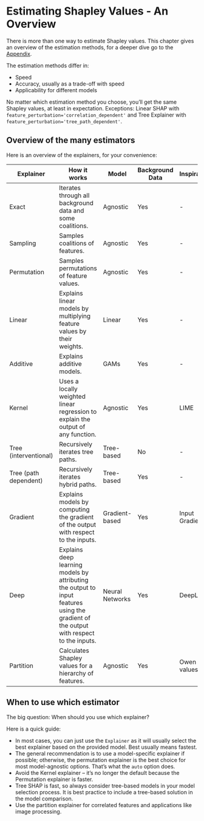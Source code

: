 # Estimating Shapley Values - An Overview {#estimation-overview}

There is more than one way to estimate Shapley values.
This chapter gives an overview of the estimation methods, for a deeper dive go to the [Appendix](#estimation).

The estimation methods differ in:

- Speed
- Accuracy, usually as a trade-off with speed
- Applicability for different models

::: {.callout-note}
No matter which estimation method you choose, you'll get the same Shapley values, at least in expectation.
Exceptions: Linear SHAP with `feature_perturbation='correlation_dependent'` and Tree Explainer with `feature_perturbation='tree_path_dependent'`.
:::

## Overview of the many estimators

Here is an overview of the explainers, for your convenience:

| Explainer | How it works | Model | Background Data | Inspiration |
| --- | --- | --- | --- | --- |
| Exact | Iterates through all background data and some coalitions. | Agnostic | Yes | - |
| Sampling | Samples coalitions of features. | Agnostic | Yes | - |
| Permutation | Samples permutations of feature values. | Agnostic | Yes | - |
| Linear | Explains linear models by multiplying feature values by their weights. | Linear | Yes | - |
| Additive | Explains additive models. | GAMs | Yes | - |
| Kernel | Uses a locally weighted linear regression to explain the output of any function. | Agnostic | Yes | LIME |
| Tree (interventional) | Recursively iterates tree paths. | Tree-based | No | - |
| Tree (path dependent) | Recursively iterates hybrid paths. | Tree-based | Yes | - |
| Gradient | Explains models by computing the gradient of the output with respect to the inputs. | Gradient-based | Yes | Input Gradient |
| Deep | Explains deep learning models by attributing the output to input features using the gradient of the output with respect to the inputs. | Neural Networks | Yes | DeepLIFT |
| Partition | Calculates Shapley values for a hierarchy of features. | Agnostic | Yes | Owen values |

## When to use which estimator

The big question: When should you use which explainer?

Here is a quick guide:

- In most cases, you can just use the `Explainer` as it will usually select the best explainer based on the provided model. Best usually means fastest.
- The general recommendation is to use a model-specific explainer if possible; otherwise, the permutation explainer is the best choice for most model-agnostic options. That's what the `auto` option does.
- Avoid the Kernel explainer -- it's no longer the default because the Permutation explainer is faster.
- Tree SHAP is fast, so always consider tree-based models in your model selection process. It is best practice to include a tree-based solution in the model comparison.
- Use the partition explainer for correlated features and applications like image processing.
